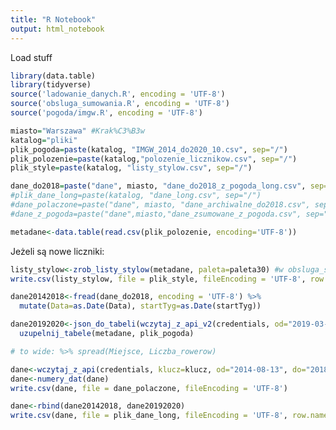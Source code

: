 ```yaml
---
title: "R Notebook"
output: html_notebook
---
```


Load stuff

```r
library(data.table)
library(tidyverse)
source('ladowanie_danych.R', encoding = 'UTF-8')
source('obsluga_sumowania.R', encoding = 'UTF-8')
source('pogoda/imgw.R', encoding = 'UTF-8')
```

```r
miasto="Warszawa" #Krak%C3%B3w
katalog="pliki"
plik_pogoda=paste(katalog, "IMGW_2014_do2020_10.csv", sep="/")
plik_polozenie=paste(katalog,"polozenie_licznikow.csv", sep="/")
plik_style=paste(katalog, "listy_stylow.csv", sep="/")

dane_do2018=paste("dane", miasto, "dane_do2018_z_pogoda_long.csv", sep="/")
#plik_dane_long=paste(katalog, "dane_long.csv", sep="/")
#dane_polaczone=paste("dane", miasto, "dane_archiwalne_do2018.csv", sep="/")
#dane_z_pogoda=paste("dane",miasto,"dane_zsumowane_z_pogoda.csv", sep="/")
```


```r
metadane<-data.table(read.csv(plik_polozenie, encoding='UTF-8'))
```

Jeżeli są nowe liczniki:
```r
listy_stylow<-zrob_listy_stylow(metadane, paleta=paleta30) #w obsluga_sumowania
write.csv(listy_stylow, file = plik_style, fileEncoding = 'UTF-8', row.names = F)
```

```r
dane20142018<-fread(dane_do2018, encoding = 'UTF-8') %>%
  mutate(Data=as.Date(Data), startTyg=as.Date(startTyg))
```

```r
dane20192020<-json_do_tabeli(wczytaj_z_api_v2(credentials, od="2019-03-28", do="2020-11-11")) %>%
  uzupelnij_tabele(metadane, plik_pogoda)

# to wide: %>% spread(Miejsce, Liczba_rowerow)
```
```r
dane<-wczytaj_z_api(credentials, klucz=klucz, od="2014-08-13", do="2018-12-31", miasto)
dane<-numery_dat(dane)
write.csv(dane, file = dane_polaczone, fileEncoding = 'UTF-8')
```


```r
dane<-rbind(dane20142018, dane20192020)
write.csv(dane, file = plik_dane_long, fileEncoding = 'UTF-8', row.names = F)

```
